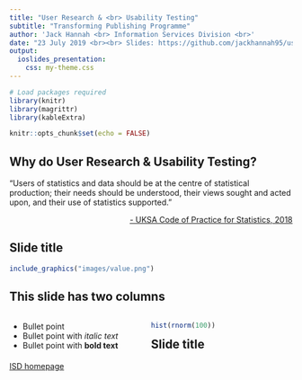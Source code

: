 ```yaml
---
title: "User Research & <br> Usability Testing"
subtitle: "Transforming Publishing Programme"
author: 'Jack Hannah <br> Information Services Division <br>'
date: "23 July 2019 <br><br> Slides: https://github.com/jackhannah95/usability-testing"
output:
  ioslides_presentation:
    css: my-theme.css
---
```


```r
# Load packages required
library(knitr)
library(magrittr)
library(kableExtra)

knitr::opts_chunk$set(echo = FALSE)
```

## Why do User Research & Usability Testing?

<p class="comment">
"Users of statistics and data should be at the centre of statistical production; their needs should be understood, their views sought and acted upon, and their use of statistics supported."
</p>

<p style="text-align: right"> <a href="https://www.statisticsauthority.gov.uk/wp-content/uploads/2018/02/Code-of-Practice-for-Statistics.pdf">- UKSA Code of Practice for Statistics, 2018</a></p>

## Slide title

```r
include_graphics("images/value.png")
```

## This slide has two columns 
<!-- It seems easier to do with htmltags than with other ways --> 
<div style="float: left; width: 50%; text-align: left">
* Bullet point
* Bullet point with *italic text*
* Bullet point with **bold text**
</div>

<div style="float: right; width: 50%;">
```r
hist(rnorm(100))
```
</div>

## Slide title

[ISD homepage](http://www.isdscotland.org/)

